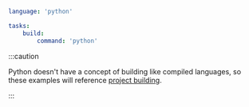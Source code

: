 ```yaml title="<project>/moon.yml" {4,5}
language: 'python'

tasks:
	build:
		command: 'python'
```

:::caution

Python doesn't have a concept of building like compiled languages, so these examples will reference
[project building](https://packaging.python.org/en/latest/tutorials/packaging-projects/).

:::
